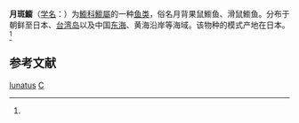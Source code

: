{{Speciesbox 
| taxon = Callionymus lunatus
| authority = Temminck et Schlegel, 1845<ref name='id8103'>{{cite web| url =http://www.bioinfo.cn/db05/BjdwSpecies.php?action=view&id=8103| title =月斑䲗| work =中国动物物种编目数据库| publisher =中国科学院微生物研究所| author =中国科学院动物研究所| accessdate =2009-04-16| deadurl =yes| archiveurl =https://web.archive.org/web/20160305032518/http://www.bioinfo.cn/db05/BjdwSpecies.php?action=view&id=8103| archivedate =2016-03-05}}</ref>
}}

'''月斑䲗'''（[[学名|学名]]：{{lang|la|''Callionymus lunatus''}}）为[[䲗科|䲗科]][[䲗屬|䲗屬]]的一种[[鱼类|鱼类]]，俗名月背果鼠䲗鱼、滑鼠䲗鱼。分布于朝鲜至日本、[[台湾岛|台湾岛]]以及中国[[东海|东海]]、黄海沿岸等海域。该物种的模式产地在日本。<ref name='id8103'/>

== 参考文献 ==
{{reflist}}

{{Taxonbar|from=Q28599097}}

[[Category:䲗屬|lunatus]]
[[Category:1845年描述的魚類|C]]